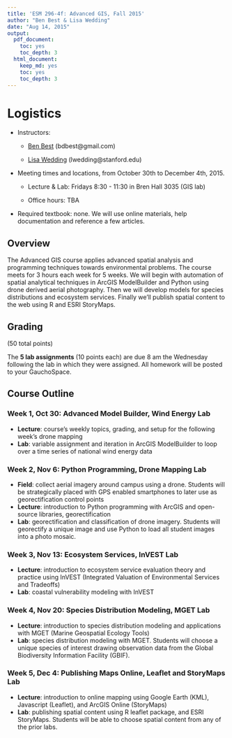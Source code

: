 ```yaml
---
title: 'ESM 296-4f: Advanced GIS, Fall 2015'
author: "Ben Best & Lisa Wedding"
date: "Aug 14, 2015"
output:
  pdf_document:
    toc: yes
    toc_depth: 3
  html_document:
    keep_md: yes
    toc: yes
    toc_depth: 3
---
```


# Logistics

- Instructors:

  - [Ben Best](http://bdbest.org) (bdbest@gmail.com)

  - [Lisa Wedding](http://www.centerforoceansolutions.org/team/lisa-wedding) (lwedding@stanford.edu)

- Meeting times and locations, from October 30th to December 4th, 2015.

    - Lecture & Lab: Fridays 8:30 - 11:30 in Bren Hall 3035 (GIS lab)

    - Office hours: TBA

- Required textbook: none. We will use online materials, help documentation and reference a few articles. 

## Overview

The Advanced GIS course applies advanced spatial analysis and programming techniques towards environmental problems. The course meets for 3 hours each week for 5 weeks. We will begin with automation of spatial analytical techniques in ArcGIS ModelBuilder and Python using drone derived aerial photography. Then we will develop models for species distributions and ecosystem services. Finally we'll publish spatial content to the web using R and ESRI StoryMaps.

## Grading

(50 total points)

The **5 lab assignments** (10 points each) are due 8 am the Wednesday following the lab in which they were assigned. All homework will be posted to your GauchoSpace.

## Course Outline

### Week 1, Oct 30: Advanced Model Builder, Wind Energy Lab

- **Lecture**: course's weekly topics, grading, and setup for the following week's drone mapping
- **Lab**: variable assignment and iteration in ArcGIS ModelBuilder to loop over a time series of national wind energy data

### Week 2, Nov 6: Python Programming, Drone Mapping Lab

- **Field**: collect aerial imagery around campus using a drone. Students will be strategically placed with GPS enabled smartphones to later use as georectification control points
- **Lecture**: introduction to Python programming with ArcGIS and open-source libraries, georectification
- **Lab**: georectification and classification of drone imagery. Students will georectify a unique image and use Python to load all student images into a photo mosaic.

### Week 3, Nov 13: Ecosystem Services, InVEST Lab

- **Lecture**: introduction to ecosystem service evaluation theory and practice using InVEST (Integrated Valuation of Environmental Services and Tradeoffs)
- **Lab**: coastal vulnerability modeling with InVEST

### Week 4, Nov 20: Species Distribution Modeling, MGET Lab

- **Lecture**: introduction to species distribution modeling and applications with MGET (Marine Geospatial Ecology Tools)
- **Lab**: species distribution modeling with MGET. Students will choose a unique species of interest drawing observation data from the Global Biodiversity Information Facility (GBIF).

### Week 5, Dec 4: Publishing Maps Online, Leaflet and StoryMaps Lab

- **Lecture**: introduction to online mapping using Google Earth (KML), Javascript (Leaflet), and ArcGIS Online (StoryMaps)
- **Lab**: publishing spatial content using R leaflet package, and ESRI StoryMaps. Students will be able to choose spatial content from any of the prior labs.
